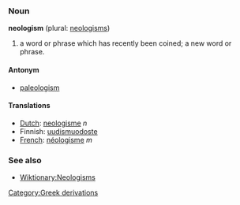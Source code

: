 ===Noun===
'''neologism''' (plural: [[neologisms]])

#a word or phrase which has recently been coined; a new word or phrase. 

====Antonym====

*[[paleologism]]

==== Translations ====
*[[Dutch]]: [[neologisme]] ''n''
*Finnish: [[uudismuodoste]]
*[[French]]: [[néologisme]] ''m''

===See also===
*[[Wiktionary:Neologisms]]
[[Category:Greek derivations]]